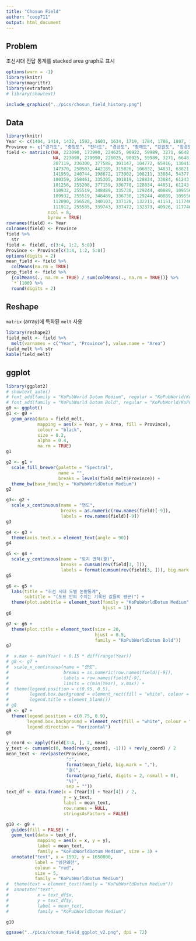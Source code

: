 ```yaml
---
title: "Chosun Field"
author: "coop711"
output: html_document
---
```


## Problem

조선시대 전답 통계를 stacked area graph로 표시

<!--
![](../pics/chosun_field.png)
-->

```r
options(warn = -1)
library(knitr)
library(magrittr)
library(extrafont)
# library(showtext)
```

```r
include_graphics("../pics/chosun_field_history.png")
```

<P style = "page-break-before:always">

## Data

```r
library(knitr)
Year <- c(1404, 1414, 1432, 1592, 1603, 1634, 1719, 1784, 1786, 1807, 1864)
Province <- c("경기도", "충청도", "전라도", "경상도", "황해도", "강원도", "함경도", "평안도")
field <- matrix(c(NA, 223090, 173990, 224625, 90922, 59989, 3271, 6648,
                  NA, 223090, 279090, 226025, 90925, 59989, 3271, 6648,
                  207119, 236300, 377588, 301147, 104772, 65916, 130413, 308751, 
                  147370, 250503, 442189, 315026, 106832, 34831, 63821, 153009,
                  141959, 240744, 198672, 173902, 108211, 33884, 54377, 153009,
                  100359, 258461, 335305, 301819, 128834, 33884, 61243, 94000,
                  101256, 255208, 377159, 336778, 128834, 44051, 61243, 90804,
                  110932, 255519, 348489, 335730, 129244, 40889, 109556, 105760,
                  109932, 255519, 348489, 336730, 129244, 40889, 109556, 106041,
                  112090, 256528, 340103, 337128, 132211, 41151, 117746, 119635, 
                  111912, 255585, 339743, 337472, 132373, 40926, 117746, 119735), 
                ncol = 8, 
                byrow = TRUE)
rownames(field) <- Year
colnames(field) <- Province
field %>% 
  str
field <- field[, c(3:4, 1:2, 5:8)]
Province <- Province[c(3:4, 1:2, 5:8)] 
options(digits = 2)
mean_field <- field %>% 
  colMeans(na.rm = TRUE)
prop_field <- field %>% 
  {colMeans(., na.rm = TRUE) / sum(colMeans(., na.rm = TRUE))} %>%
  `*`(100) %>%
  round(digits = 2)
```

<!--
<P style = "page-break-before:always">
-->

## Reshape

`matrix` (array)에 특화된 `melt` 사용

```r
library(reshape2)
field_melt <- field %>%
  melt(varnames = c("Year", "Province"), value.name = "Area")
field_melt %>% str
kable(field_melt)
```

<P style = "page-break-before:always">

## ggplot

```r
library(ggplot2)
# showtext_auto()
# font_add(family = "KoPubWorld Dotum Medium", regular = "KoPubWorld/KoPubWorld  Dotum Medium.ttf")
# font_add(family = "KoPubWorld Dotum Bold", regular = "KoPubWorld/KoPubWorld Dotum Bold.ttf")
g0 <- ggplot()
g1 <- g0 +
  geom_area(data = field_melt, 
            mapping = aes(x = Year, y = Area, fill = Province),
            colour = "black", 
            size = 0.2, 
            alpha = 0.4, 
            na.rm = TRUE)
g1
```

<P style = "page-break-before:always">

```r
g2 <- g1 +
  scale_fill_brewer(palette = "Spectral", 
                    name = "",
                    breaks = levels(field_melt$Province)) +
  theme_bw(base_family = "KoPubWorldDotum Medium")
g2
```

<P style = "page-break-before:always">

```r
g3<- g2 + 
  scale_x_continuous(name = "연도", 
                     breaks = as.numeric(row.names(field)[-9]),
                     labels = row.names(field)[-9])
g3
```

<P style = "page-break-before:always">

```r
g4 <- g3 +
  theme(axis.text.x = element_text(angle = 90))
g4
```

<P style = "page-break-before:always">

```r
g5 <- g4 + 
  scale_y_continuous(name = "토지 면적(결)",
                     breaks = cumsum(rev(field[3, ])),
                     labels = format(cumsum(rev(field[3, ])), big.mark = ","))
g5
```

<P style = "page-break-before:always">

```r
g6 <- g5 +
  labs(title = "조선 시대 도별 논밭통계", 
       subtitle = "(도표 안의 수치는 기록된 값들의 평균)") +
  theme(plot.subtitle = element_text(family = "KoPubWorldDotum Medium", 
                                     hjust = 1))
g6
```

<P style = "page-break-before:always">

```r
g7 <- g6 +
  theme(plot.title = element_text(size = 20, 
                                  hjust = 0.5,
                                  family = "KoPubWorldDotum Bold"))
g7
```

<P style = "page-break-before:always">

```r
#  x.max <- max(Year) + 0.15 * diff(range(Year))
# g8 <- g7 +
#  scale_x_continuous(name = "연도", 
#                     breaks = as.numeric(row.names(field)[-9]),
#                     labels = row.names(field)[-9],
#                     limits = c(min(Year), x.max)) +
#  theme(legend.position = c(0.95, 0.5),
#        legend.box.background = element_rect(fill = "white", colour = "black"),
#        legend.title = element_blank())
# g8
g9 <- g7 +
  theme(legend.position = c(0.75, 0.9),
        legend.box.background = element_rect(fill = "white", colour = "black"),
        legend.direction = "horizontal")
g9
```

```r
y_coord <- apply(field[3:4, ], 2, mean)
y_text <- cumsum(c(0, head(rev(y_coord), -1))) + rev(y_coord) / 2
mean_text <- rev(paste(Province, 
                       ":", 
                       format(mean_field, big.mark = ","), 
                       "결(", 
                       format(prop_field, digits = 2, nsmall = 0), 
                       "%)", 
                       sep = ""))
text_df <- data.frame(x = (Year[3] + Year[4]) / 2, 
                      y = y_text, 
                      label = mean_text, 
                      row.names = NULL, 
                      stringsAsFactors = FALSE)
```

<P style = "page-break-before:always">

```r
g10 <- g9 +
  guides(fill = FALSE) +
  geom_text(data = text_df, 
            mapping = aes(x = x, y = y), 
            label = mean_text, 
            family = "KoPubWorldDotum Medium", size = 3) +
  annotate("text", x = 1592, y = 1650000, 
           label = "임진왜란", 
           colour = "red",
           size = 5,
           family = "KoPubWorldDotum Medium")
#  theme(text = element_text(family = "KoPubWorldDotum Medium"))
#  annotate("text", 
#           x = text_df$x, 
#           y = text_df$y, 
#           label = mean_text, 
#           family = "KoPubWorldDotum Medium")

g10

ggsave("../pics/chosun_field_ggplot_v2.png", dpi = 72)
```

